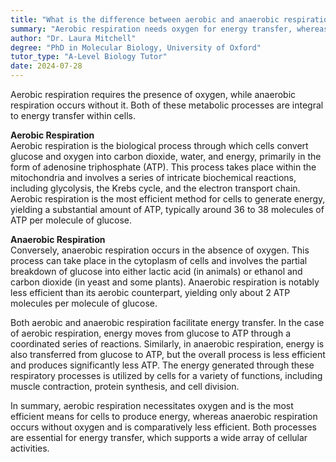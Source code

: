 ```yaml
---
title: "What is the difference between aerobic and anaerobic respiration, and how do they relate to energy transfer?"
summary: "Aerobic respiration needs oxygen for energy transfer, whereas anaerobic respiration occurs without oxygen. Both processes are essential for energy production in living organisms."
author: "Dr. Laura Mitchell"
degree: "PhD in Molecular Biology, University of Oxford"
tutor_type: "A-Level Biology Tutor"
date: 2024-07-28
---
```


Aerobic respiration requires the presence of oxygen, while anaerobic respiration occurs without it. Both of these metabolic processes are integral to energy transfer within cells.

**Aerobic Respiration**  
Aerobic respiration is the biological process through which cells convert glucose and oxygen into carbon dioxide, water, and energy, primarily in the form of adenosine triphosphate (ATP). This process takes place within the mitochondria and involves a series of intricate biochemical reactions, including glycolysis, the Krebs cycle, and the electron transport chain. Aerobic respiration is the most efficient method for cells to generate energy, yielding a substantial amount of ATP, typically around $36$ to $38$ molecules of ATP per molecule of glucose.

**Anaerobic Respiration**  
Conversely, anaerobic respiration occurs in the absence of oxygen. This process can take place in the cytoplasm of cells and involves the partial breakdown of glucose into either lactic acid (in animals) or ethanol and carbon dioxide (in yeast and some plants). Anaerobic respiration is notably less efficient than its aerobic counterpart, yielding only about $2$ ATP molecules per molecule of glucose.

Both aerobic and anaerobic respiration facilitate energy transfer. In the case of aerobic respiration, energy moves from glucose to ATP through a coordinated series of reactions. Similarly, in anaerobic respiration, energy is also transferred from glucose to ATP, but the overall process is less efficient and produces significantly less ATP. The energy generated through these respiratory processes is utilized by cells for a variety of functions, including muscle contraction, protein synthesis, and cell division.

In summary, aerobic respiration necessitates oxygen and is the most efficient means for cells to produce energy, whereas anaerobic respiration occurs without oxygen and is comparatively less efficient. Both processes are essential for energy transfer, which supports a wide array of cellular activities.
    